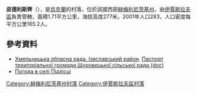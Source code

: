 {{coord|49|59|44|N|26|48|44|E|scale:100000|display=title}}

'''皮德利斯齊'''（{{lang-uk|Підлісці}}），是[[烏克蘭|烏克蘭]]的村落，位於該國西部[[赫梅利尼茨基州|赫梅利尼茨基州]]，由[[伊賈斯拉夫區|伊賈斯拉夫區]]負責管轄，面積1.71平方公里，海拔高度277米，2001年人口283，人口密度每平方公里165.2人。

==參考資料==
* [https://web.archive.org/web/20160306105422/http://oblrada.km.ua/district/show/15 Хмельницька обласна рада. Ізяславський район]. [https://web.archive.org/web/20141226220234/http://oblrada.km.ua/userfiles/%D0%9F%D0%B0%D1%81%D0%BF%D0%BE%D1%80%D1%82%20%D0%A9%D1%83%D1%80%D1%96%D0%B2%D1%86%D1%96_2011(1).doc Паспорт територіальної громади Щуровецької сільської ради (doc)]
* [http://weather.in.ua/ua/hmel'nickaja/20614 Погода в селі Підлісці]{{Wayback|url=http://weather.in.ua/ua/hmel%27nickaja/20614 |date=20111220114335 }}

{{DEFAULTSORT:Підлісці}}
[[Category:赫梅利尼茨基州村落|Category:赫梅利尼茨基州村落]]
[[Category:伊賈斯拉夫區村落|Category:伊賈斯拉夫區村落]]


{{Khmelnytskyi-geo-stub}}